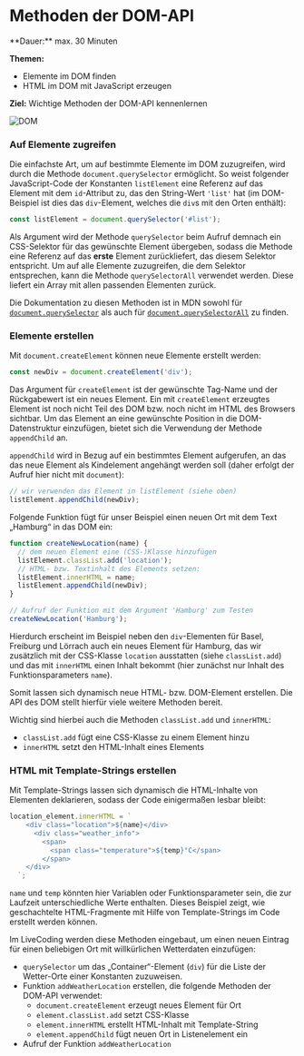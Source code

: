 
# Methoden der DOM-API

<Callout>
  **Dauer:** max. 30 Minuten

  **Themen:**
  - Elemente im DOM finden
  - HTML im DOM mit JavaScript erzeugen

  **Ziel:** Wichtige Methoden der DOM-API kennenlernen
</Callout>

![DOM](/images/web-prog/dom.png)

### Auf Elemente zugreifen

Die einfachste Art, um auf bestimmte Elemente im DOM
zuzugreifen, wird durch die Methode `document.querySelector`
ermöglicht. So weist folgender JavaScript-Code der Konstanten
`listElement` eine Referenz auf das Element mit dem `id`-Attribut
zu, das den String-Wert `'list'` hat (im DOM-Beispiel ist dies das 
`div`-Element, welches die `div`s mit den Orten enthält):

```javascript
const listElement = document.querySelector('#list');
```

Als Argument wird der Methode `querySelector` beim Aufruf demnach 
ein CSS-Selektor für das gewünschte Element übergeben, sodass
die Methode eine Referenz auf das **erste** Element zurückliefert,
das diesem Selektor entspricht. Um auf alle Elemente zuzugreifen,
die dem Selektor entsprechen, kann die Methode `querySelectorAll`
verwendet werden. Diese liefert ein Array mit allen passenden
Elementen zurück.

Die Dokumentation zu diesen Methoden ist in MDN sowohl für 
[`document.querySelector`](https://developer.mozilla.org/en-US/docs/Web/API/Document/querySelector) 
als auch für [`document.querySelectorAll`](https://developer.mozilla.org/en-US/docs/Web/API/Document/querySelectorAll) zu finden.

### Elemente erstellen

Mit `document.createElement` können neue Elemente erstellt werden:

```javascript
const newDiv = document.createElement('div');
```

Das Argument für `createElement` ist der gewünschte Tag-Name und
der Rückgabewert ist ein neues Element.
Ein mit `createElement` erzeugtes Element ist noch nicht Teil
des DOM bzw. noch nicht im HTML des Browsers sichtbar. Um das Element
an eine gewünschte Position in die DOM-Datenstruktur einzufügen, 
bietet sich die Verwendung der Methode `appendChild` an. 

`appendChild` wird in Bezug auf ein bestimmtes Element aufgerufen, an 
das das neue Element als Kindelement angehängt werden soll 
(daher erfolgt der Aufruf hier nicht mit `document`):

```javascript
// wir verwenden das Element in listElement (siehe oben)
listElement.appendChild(newDiv);
```

Folgende Funktion fügt für unser Beispiel einen neuen Ort mit dem
Text „Hamburg“ in das DOM ein:

```javascript
function createNewLocation(name) {
  // dem neuen Element eine (CSS-)Klasse hinzufügen
  listElement.classList.add('location');
  // HTML- bzw. Textinhalt des Elements setzen:
  listElement.innerHTML = name;
  listElement.appendChild(newDiv);
}

// Aufruf der Funktion mit dem Argument 'Hamburg' zum Testen
createNewLocation('Hamburg');
```

Hierdurch erscheint im Beispiel neben den `div`-Elementen für 
Basel, Freiburg und Lörrach auch ein neues Element für Hamburg,
das wir zusätzlich mit der CSS-Klasse `location` ausstatten (siehe
`classList.add`) und das mit `innerHTML` einen Inhalt bekommt (hier 
zunächst nur Inhalt des Funktionsparameters `name`).

Somit lassen sich dynamisch neue HTML- bzw. DOM-Element erstellen.
Die API des DOM stellt hierfür viele weitere Methoden bereit.

Wichtig sind hierbei auch die Methoden `classList.add` und `innerHTML`:

- `classList.add` fügt eine CSS-Klasse zu einem Element hinzu
- `innerHTML` setzt den HTML-Inhalt eines Elements

### HTML mit Template-Strings erstellen

Mit Template-Strings lassen sich dynamisch die HTML-Inhalte von
Elementen deklarieren, sodass der Code einigermaßen lesbar bleibt:

```javascript
location_element.innerHTML = `
    <div class="location">${name}</div>
      <div class="weather_info">
        <span>
          <span class="temperature">${temp}°C</span>
        </span>
    </div>
  `;
```

`name` und `temp` könnten hier Variablen oder Funktionsparameter
sein, die zur Laufzeit unterschiedliche Werte enthalten. Dieses
Beispiel zeigt, wie geschachtelte HTML-Fragmente mit Hilfe von
Template-Strings im Code erstellt werden können. 

<Callout type="info">
Im LiveCoding werden diese Methoden eingebaut, um einen neuen Eintrag
für einen beliebigen Ort mit willkürlichen Wetterdaten einzufügen:

- `querySelector` um das „Container“-Element (`div`) für die Liste der Wetter-Orte einer Konstanten zuzuweisen.
- Funktion `addWeatherLocation` erstellen, die folgende Methoden der DOM-API verwendet:
  - `document.createElement` erzeugt neues Element für Ort
  - `element.classList.add` setzt CSS-Klasse
  - `element.innerHTML` erstellt HTML-Inhalt mit Template-String
  - `element.appendChild` fügt neuen Ort in Listenelement ein
- Aufruf der Funktion `addWeatherLocation`
</Callout>
